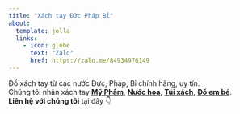 ```yaml
---
title: "Xách tay Đức Pháp Bỉ"
about:
  template: jolla
  links:
    - icon: globe
      text: "Zalo"
      href: https://zalo.me/84934976149
---
```


Đồ xách tay từ các nước Đức, Pháp, Bỉ chính hãng, uy tín.\
Chúng tôi nhận xách tay [**Mỹ Phẩm**](mypham.qmd), [**Nước hoa**](nuochoa.qmd), [**Túi xách**](tuixach.qmd), [**Đồ em bé**](embe.qmd).\
**Liên hệ với chúng tôi** tại đây 👇
